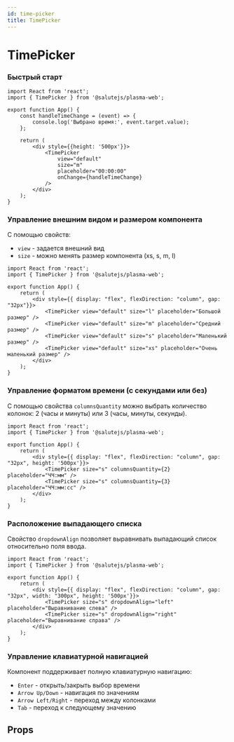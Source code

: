 ```yaml
---
id: time-picker
title: TimePicker
---
```



# TimePicker
<Description name="TimePicker" />

### Быстрый старт

```tsx live
import React from 'react';
import { TimePicker } from '@salutejs/plasma-web';

export function App() {
    const handleTimeChange = (event) => {
        console.log('Выбрано время:', event.target.value);
    };

    return (
        <div style={{height: '500px'}}>
            <TimePicker
                view="default"
                size="m"
                placeholder="00:00:00"
                onChange={handleTimeChange}
            />
        </div>
    );
}
```

### Управление внешним видом и размером компонента

С помощью свойств:
- `view` - задается внешний вид
- `size` - можно менять размер компонента (xs, s, m, l)

```tsx live
import React from 'react';
import { TimePicker } from '@salutejs/plasma-web';

export function App() {
    return (
        <div style={{ display: "flex", flexDirection: "column", gap: "32px"}}>
            <TimePicker view="default" size="l" placeholder="Большой размер" />
            <TimePicker view="default" size="m" placeholder="Средний размер" />
            <TimePicker view="default" size="s" placeholder="Маленький размер" />
            <TimePicker view="default" size="xs" placeholder="Очень маленький размер" />
        </div>
    );
}
```

### Управление форматом времени (с секундами или без)

С помощью свойства `columnsQuantity` можно выбрать количество колонок: 2 (часы и минуты) или 3 (часы, минуты, секунды).

```tsx live
import React from 'react';
import { TimePicker } from '@salutejs/plasma-web';

export function App() {
    return (
        <div style={{ display: "flex", flexDirection: "column", gap: "32px", height: '500px'}}>
            <TimePicker size="s" columnsQuantity={2} placeholder="ЧЧ:мм" />
            <TimePicker size="s" columnsQuantity={3} placeholder="ЧЧ:мм:сс" />
        </div>
    );
}
```

### Расположение выпадающего списка

Свойство `dropdownAlign` позволяет выравнивать выпадающий список относительно поля ввода.

```tsx live
import React from 'react';
import { TimePicker } from '@salutejs/plasma-web';

export function App() {
    return (
        <div style={{ display: "flex", flexDirection: "column", gap: "32px", width: "300px", height: '500px'}}>
            <TimePicker size="s" dropdownAlign="left" placeholder="Выравнивание слева" />
            <TimePicker size="s" dropdownAlign="right" placeholder="Выравнивание справа" />
        </div>
    );
}
```

### Управление клавиатурной навигацией

Компонент поддерживает полную клавиатурную навигацию:
- `Enter` - открыть/закрыть выбор времени
- `Arrow Up/Down` - навигация по значениям
- `Arrow Left/Right` - переход между колонками
- `Tab` - переход к следующему значению

## Props

<PropsTable name="TimePicker" />
